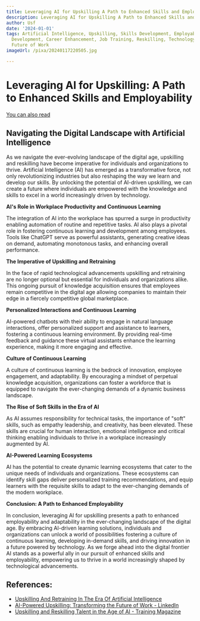 ```yaml
---
title: Leveraging AI for Upskilling A Path to Enhanced Skills and Employability
description: Leveraging AI for Upskilling A Path to Enhanced Skills and Employability
author: Usf
date: '2024-01-01'
tags: Artificial Intelligence, Upskilling, Skills Development, Employability, Workforce
  Development, Career Enhancement, Job Training, Reskilling, Technology Adoption,
  Future of Work
imageUrl: /pixa/20240117220505.jpg

---
```

#    Leveraging AI for Upskilling: A Path to Enhanced Skills and Employability

[You can also read  ]()


##  Navigating the Digital Landscape with Artificial Intelligence

As we navigate the ever-evolving landscape of the  digital age,  upskilling and reskilling have become imperative for individuals and organizations to thrive. Artificial Intelligence  (AI) has emerged as a transformative force, not  only revolutionizing  industries but also reshaping the way we learn and develop our skills. By unlocking the potential of AI-driven upskilling, we can create a future where individuals are empowered with the knowledge and skills to excel  in a world increasingly driven by technology.

**AI's Role in Workplace Productivity  and Continuous Learning**

The integration of AI into  the workplace has spurred  a surge in productivity enabling  automation of routine and repetitive tasks. AI also plays a pivotal role  in fostering continuous learning and development among employees. Tools like ChatGPT  serve as powerful assistants, generating creative ideas on  demand, automating monotonous  tasks, and enhancing overall performance.

**The Imperative of Upskilling and Retraining**

In the face of rapid technological advancements upskilling  and retraining are no longer optional but essential for individuals and organizations alike. This ongoing pursuit  of knowledge acquisition ensures that employees remain competitive in the digital age allowing companies to maintain their edge in a fiercely competitive global marketplace.

**Personalized Interactions and Continuous Learning**

AI-powered chatbots with  their ability to engage in natural language interactions, offer personalized support and assistance to learners, fostering a continuous learning  environment.  By providing real-time feedback and guidance these virtual assistants enhance the learning experience, making it more engaging and effective.

**Culture of Continuous Learning**

A culture of continuous learning is the bedrock of innovation, employee engagement, and adaptability. By encouraging a  mindset of  perpetual knowledge acquisition, organizations can foster a workforce that is equipped to navigate the ever-changing demands of a dynamic business landscape.

**The Rise of Soft Skills in  the Era of AI**

As AI assumes responsibility for technical tasks,  the  importance of "soft" skills,  such as empathy  leadership, and creativity, has been elevated. These skills are crucial for human interaction, emotional intelligence and critical thinking enabling individuals to thrive in a workplace  increasingly augmented by AI.

**AI-Powered Learning Ecosystems**

AI  has the potential to create dynamic learning ecosystems that cater to the unique needs of individuals and organizations. These ecosystems can identify  skill gaps deliver personalized training  recommendations,  and  equip learners with the requisite skills to adapt to the ever-changing demands  of the modern workplace.

**Conclusion: A Path to  Enhanced Employability**

In  conclusion,  leveraging AI for upskilling presents a  path to enhanced employability and adaptability  in the ever-changing landscape of the digital age. By embracing AI-driven learning solutions, individuals and organizations  can  unlock a world of possibilities fostering a culture of continuous learning, developing in-demand skills, and driving innovation in a future powered by technology. As  we forge ahead into  the digital frontier AI stands as  a powerful ally in our pursuit of enhanced  skills and employability, empowering us to thrive in  a world increasingly shaped by technological  advancements.

## References:
- [Upskilling And Retraining In The Era Of Artificial Intelligence](https://elearningindustry.com/upskilling-and-retraining-in-the-era-of-artificial-intelligence)
- [AI-Powered Upskilling: Transforming the Future of Work - LinkedIn](https://www.linkedin.com/pulse/ai-powered-upskilling-transforming-future-work-amr-farag)
- [Upskilling and Reskilling Talent in the Age of AI - Training Magazine](https://trainingmag.com/upskilling-and-reskilling-talent-in-the-age-of-ai/)
